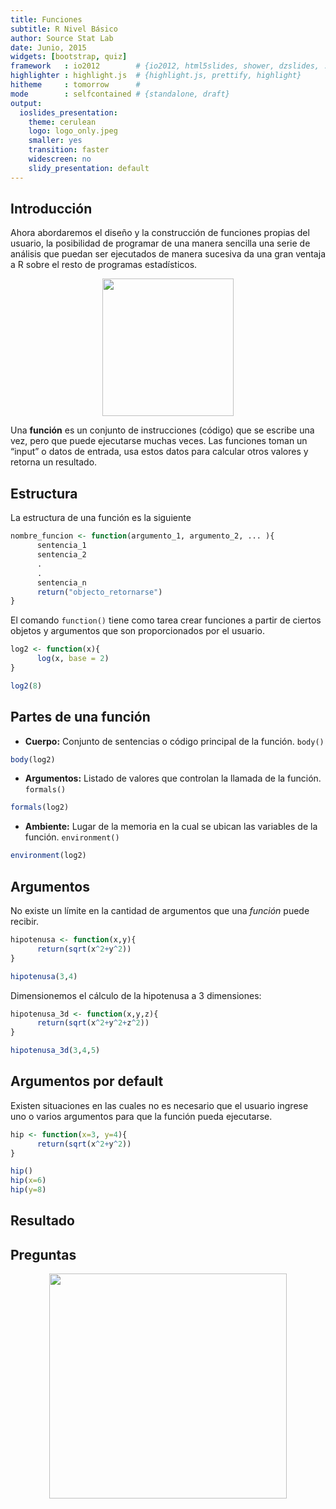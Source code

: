 ```yaml
---
title: Funciones
subtitle: R Nivel Básico
author: Source Stat Lab
date: Junio, 2015
widgets: [bootstrap, quiz]
framework   : io2012        # {io2012, html5slides, shower, dzslides, ...}
highlighter : highlight.js  # {highlight.js, prettify, highlight}
hitheme     : tomorrow      # 
mode        : selfcontained # {standalone, draft}
output:
  ioslides_presentation:
    theme: cerulean
    logo: logo_only.jpeg
    smaller: yes
    transition: faster
    widescreen: no
    slidy_presentation: default
---
```


## Introducción {.build}

Ahora abordaremos el diseño y la construcción de funciones propias del usuario, la posibilidad de programar de una manera sencilla una serie de análisis que puedan ser ejecutados de manera sucesiva da una gran ventaja a R sobre el resto de programas estadísticos.

<p align="center"> <img src="images/function1.jpeg" border="0" width="210" height="220"> </p>

Una __función__ es un conjunto de instrucciones (código) que se escribe una vez, pero que puede ejecutarse muchas veces. Las funciones toman un "input" o datos de entrada, usa estos datos para calcular otros valores y retorna un resultado.


## Estructura

La estructura de una función es la siguiente

```r
nombre_funcion <- function(argumento_1, argumento_2, ... ){
      sentencia_1
      sentencia_2
      .
      .
      sentencia_n
      return("objecto_retornarse")
}
```

El comando `function()` tiene como tarea crear funciones a partir de ciertos objetos y argumentos que son proporcionados por el usuario.

```r
log2 <- function(x){
      log(x, base = 2)
}

log2(8)
```


## Partes de una función {.build}

- __Cuerpo:__ Conjunto de sentencias o código principal de la función. `body()`

```r
body(log2)
```

- __Argumentos:__ Listado de valores que controlan la llamada de la función. `formals()`

```r
formals(log2)
```

- __Ambiente:__ Lugar de la memoria en la cual se ubican las variables de la función. `environment()`

```r
environment(log2)
```


## Argumentos

No existe un límite en la cantidad de argumentos que una _función_ puede recibir.
```r
hipotenusa <- function(x,y){
      return(sqrt(x^2+y^2))
}

hipotenusa(3,4)
```

Dimensionemos el cálculo de la hipotenusa a 3 dimensiones:

```r
hipotenusa_3d <- function(x,y,z){
      return(sqrt(x^2+y^2+z^2))
}

hipotenusa_3d(3,4,5)
```


## Argumentos por default

Existen situaciones en las cuales no es necesario que el usuario ingrese uno o varios argumentos para que la función pueda ejecutarse.

```r
hip <- function(x=3, y=4){
      return(sqrt(x^2+y^2))
}
```

```r
hip()
hip(x=6)
hip(y=8)
```

## Resultado


## Preguntas 

<p align="center"> <img src="images/preguntas.jpeg" border="0" width="380" height="360"> </p>

